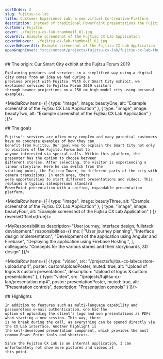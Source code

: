 ```yaml
---
sortOrder: 3
slug: fujitsu-cx-lab
title: Customer Experience Lab, a new virtual Co-Creation-Platform
description: Instead of traditional PowerPoint presentations the Fujitsu CX Lab enables its sales teams to present products and services in an innovative way through an animated digital city within an interactive web application. With currently 4 different stories in 2 languages, it offers an exciting experience for customers.
customer: Fujitsu
cover: ./fujitsu-cx-lab-thumbnail_01.jpg
coverAlt: Example screenshot of the Fujtisu CX Lab Application
coverOnHover: ./fujitsu-cx-lab-thumbnail_02.jpg
coverOnHoverAlt: Example screenshot of the Fujtisu CX Lab Application
openGraphCover: "src/content/projects/fujitsu-cx-lab/fujitsu-cx-lab-thumbnail_01.jpg"
---
```



<VideoPlayer client:visible src="/projects/fujitsu-cx-lab/teaser.mp4" poster={teaserPoster}
             alt="Example Transition"/>

<Prose variant="project" additionalClasses="max-w-prose mx-auto">
    ## The origin: Our Smart City exhibit at the Fujitsu Forum 2019

    Explaining products and services in a simplified way using a digital city comes from an idea we had during a
    previous project with Fujitsu. With our Smart City exhibit, we explained services to Fujitsu Forum 2019 visitors
    through beamer projections on a 150 cm high model city using personal examples.
</Prose>

<MediaRow items={[
    {
        type: "image",
        image: beautyOne,
        alt: "Example screenshot of the Fujtisu CX Lab Application"
    },
    {
        type: "image",
        image: beautyTwo,
        alt: "Example screenshot of the Fujtisu CX Lab Application"
    }
]}/>

<Prose variant="project" additionalClasses="max-w-prose mx-auto">
    ## The goals

    Fujitsu's services are often very complex and many potential customers have no concrete examples of how they can
    benefit from Fujitsu. Our goal was to explain the Smart City not only to visitors of the Fujitsu Forum but to
    anyone interested via special calls. Within this platform, the presenter has the option to choose between
    different stories. After selecting, the visitor is experiencing a linear storyline. Here he can switch from the
    starting point, the Fujitsu Tower, to different parts of the city with camera transitions. In each area, there
    were opportunities to start different presentations and videos. This replaces a typical salespersons standard
    PowerPoint presentation with a unified, expandable presentation platform.
</Prose>

<MediaRow items={[
    {
        type: "image",
        image: beautyThree,
        alt: "Example screenshot of the Fujtisu CX Lab Application"
    },
    {
        type: "image",
        image: beautyFour,
        alt: "Example screenshot of the Fujtisu CX Lab Application"
    }
]} reverseOffset={true}/>

<MyResponsibilities description="User journey, interface design, fullstack development."
                    responsibilities={{
                        me: [
                            "User journey planning",
                            "Interface design implementation",
                            "Development of the application using Angular and Firebase",
                            "Deploying the application using Firebase Hosting.",
                        ],
                        colleagues: "Concepts for the various stories and their storyboards, 3D design"
                    }}/>

<MediaRow items={[
    {
        type: "video",
        src: "/projects/fujitsu-cx-lab/custom-upload.mp4",
        poster: customUploadPoster,
        muted: true,
        alt: "Upload of logos & custom presentations",
        description: "Upload of logos & custom presentations"
    },
    {
        type: "video",
        src: "/projects/fujitsu-cx-lab/presentation.mp4",
        poster: presentationPoster,
        muted: true,
        alt: "Presentation controls",
        description: "Presentation controls"
    }
]}/>

<Prose variant="project" additionalClasses="max-w-prose mx-auto">
    ## Highlights

    In addition to features such as multi-language capability and passwordless e-mail authentication, one had the
    option of uploading the client's logo and own presentations as PDFs when starting a new session. This way, there
    is no break during the call, as everything can be opened directly via the CX Lab interface. Another highlight is
    the self-developed presentation component, which provides the most common Power Point tools and shortcuts.

    Since the Fujitsu CX Lab is an internal application, I can unfortunately not show more pictures and videos at
    this point.
</Prose>
